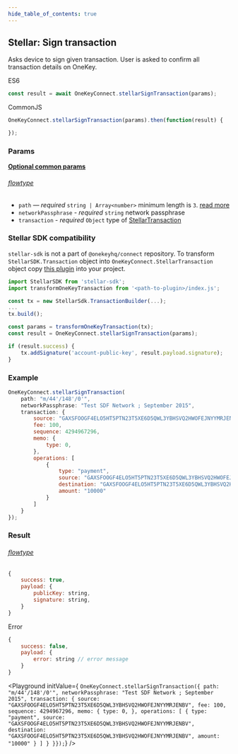 ```yaml
---
hide_table_of_contents: true
---
```



## Stellar: Sign transaction

Asks device to sign given transaction. User is asked to confirm all transaction details on OneKey.

ES6
```javascript
const result = await OneKeyConnect.stellarSignTransaction(params);
```

CommonJS
```javascript
OneKeyConnect.stellarSignTransaction(params).then(function(result) {

});
```

### Params

[**Optional common params**](./commonParams)

###### [flowtype](https://github.com/OneKeyHQ/connect/blob/onekey/src/js/types/params.js#L149-L154)

* `path` — *required* `string | Array<number>` minimum length is `3`. [read more](./path)
* `networkPassphrase` - *required* `string` network passphrase
* `transaction` - *required* `Object` type of [StellarTransaction](https://github.com/OneKeyHQ/connect/blob/onekey/src/js/types/stellar.js#L129)

### Stellar SDK compatibility

`stellar-sdk` is not a part of `@onekeyhq/connect` repository. To transform `StellarSDK.Transaction` object into `OneKeyConnect.StellarTransaction` object copy [this plugin](https://github.com/OneKeyHQ/connect/blob/onekey/src/js/plugins/stellar/plugin.js) into your project.

```javascript
import StellarSDK from 'stellar-sdk';
import transformOneKeyTransaction from '<path-to-plugin>/index.js';

const tx = new StellarSdk.TransactionBuilder(...);
...
tx.build();

const params = transformOneKeyTransaction(tx);
const result = OneKeyConnect.stellarSignTransaction(params);

if (result.success) {
    tx.addSignature('account-public-key', result.payload.signature);
}
```

### Example

```javascript
OneKeyConnect.stellarSignTransaction(
    path: "m/44'/148'/0'",
    networkPassphrase: "Test SDF Network ; September 2015",
    transaction: {
        source: "GAXSFOOGF4ELO5HT5PTN23T5XE6D5QWL3YBHSVQ2HWOFEJNYYMRJENBV",
        fee: 100,
        sequence: 4294967296,
        memo: {
            type: 0,
        },
        operations: [
            {
                type: "payment",
                source: "GAXSFOOGF4ELO5HT5PTN23T5XE6D5QWL3YBHSVQ2HWOFEJNYYMRJENBV",
                destination: "GAXSFOOGF4ELO5HT5PTN23T5XE6D5QWL3YBHSVQ2HWOFEJNYYMRJENBV",
                amount: "10000"
            }
        ]
    }
});
```

### Result

###### [flowtype](https://github.com/OneKeyHQ/connect/blob/onekey/src/js/types/response.js#L129-L132)

```javascript
{
    success: true,
    payload: {
        publicKey: string,
        signature: string,
    }
}
```

Error

```javascript
{
    success: false,
    payload: {
        error: string // error message
    }
}
```

<Playground
    initValue={
`OneKeyConnect.stellarSignTransaction({
    path: "m/44'/148'/0'",
    networkPassphrase: "Test SDF Network ; September 2015",
    transaction: {
        source: "GAXSFOOGF4ELO5HT5PTN23T5XE6D5QWL3YBHSVQ2HWOFEJNYYMRJENBV",
        fee: 100,
        sequence: 4294967296,
        memo: {
            type: 0,
        },
        operations: [
            {
                type: "payment",
                source: "GAXSFOOGF4ELO5HT5PTN23T5XE6D5QWL3YBHSVQ2HWOFEJNYYMRJENBV",
                destination: "GAXSFOOGF4ELO5HT5PTN23T5XE6D5QWL3YBHSVQ2HWOFEJNYYMRJENBV",
                amount: "10000"
            }
        ]
    }
}});`}
/>
